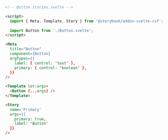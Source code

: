 ```html
<!-- Button.stories.svelte -->

<script>
  import { Meta, Template, Story } from '@storybook/addon-svelte-csf';
  
  import Button from './Button.svelte';
</script>

<Meta
  title="Button"
  component={Button}
  argTypes={{
    label: { control: 'text' },
    primary: { control: 'boolean' },
  }}
/>

<Template let:args>
  <Button {...args} />
</Template>

<Story
  name='Primary'
  args={{
    primary: true,
    label: 'Button'
  }}
/>
```
